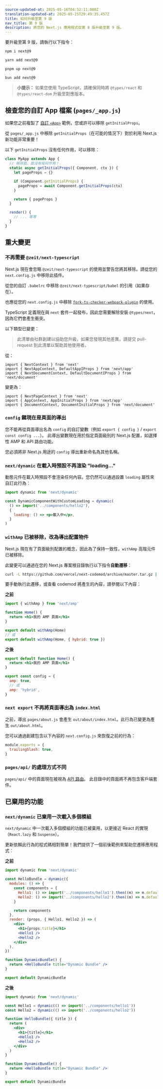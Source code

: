 ```yaml
---
source-updated-at: 2025-05-16T04:52:11.000Z
translation-updated-at: 2025-05-25T20:49:35.457Z
title: 如何升級至第 9 版
nav_title: 第 9 版
description: 將您的 Next.js 應用程式從第 8 版升級至第 9 版。
---
```


要升級至第 9 版，請執行以下指令：

```bash filename="終端機"
npm i next@9
```

```bash filename="終端機"
yarn add next@9
```

```bash filename="終端機"
pnpm up next@9
```

```bash filename="終端機"
bun add next@9
```

> **小提示：** 如果您使用 TypeScript，請確保同時將 `@types/react` 和 `@types/react-dom` 升級至對應版本。

## 檢查您的自訂 App 檔案 (`pages/_app.js`)

如果您之前複製了 [自訂 `<App>`](/docs/pages/building-your-application/routing/custom-app) 範例，您或許可以移除 `getInitialProps`。

從 `pages/_app.js` 中移除 `getInitialProps`（在可能的情況下）對於利用 Next.js 新功能非常重要！

以下 `getInitialProps` 沒有任何作用，可以移除：

```js
class MyApp extends App {
  // 移除我，我沒有任何作用！
  static async getInitialProps({ Component, ctx }) {
    let pageProps = {}

    if (Component.getInitialProps) {
      pageProps = await Component.getInitialProps(ctx)
    }

    return { pageProps }
  }

  render() {
    // ... 等等
  }
}
```

## 重大變更

### 不再需要 `@zeit/next-typescript`

Next.js 現在會忽略 `@zeit/next-typescript` 的使用並警告您將其移除。請從您的 `next.config.js` 中移除此插件。

從您的自訂 `.babelrc` 中移除 `@zeit/next-typescript/babel` 的引用（如果存在）。

也應從您的 `next.config.js` 中移除 [`fork-ts-checker-webpack-plugin`](https://github.com/Realytics/fork-ts-checker-webpack-plugin/issues) 的使用。

TypeScript 定義現在與 `next` 套件一起發布，因此您需要解除安裝 `@types/next`，因為它們會產生衝突。

以下類型已變更：

> 此清單由社群創建以協助您升級，如果您發現其他差異，請提交 pull-request 到此清單以幫助其他使用者。

從：

```tsx
import { NextContext } from 'next'
import { NextAppContext, DefaultAppIProps } from 'next/app'
import { NextDocumentContext, DefaultDocumentIProps } from 'next/document'
```

變更為：

```tsx
import { NextPageContext } from 'next'
import { AppContext, AppInitialProps } from 'next/app'
import { DocumentContext, DocumentInitialProps } from 'next/document'
```

### `config` 鍵現在是頁面的導出

您不能再從頁面導出名為 `config` 的自訂變數（例如 `export { config }` / `export const config ...`）。
此導出變數現在用於指定頁面級別的 Next.js 配置，如選擇性 AMP 和 API 路由功能。

您必須將非 Next.js 用途的 `config` 導出重新命名為其他名稱。

### `next/dynamic` 在載入時預設不再渲染 "loading..."

動態元件在載入時預設不會渲染任何內容。您仍然可以通過設置 `loading` 屬性來自訂此行為：

```jsx
import dynamic from 'next/dynamic'

const DynamicComponentWithCustomLoading = dynamic(
  () => import('../components/hello2'),
  {
    loading: () => <p>載入中</p>,
  }
)
```

### `withAmp` 已被移除，改為導出配置物件

Next.js 現在有了頁面級別配置的概念，因此為了保持一致性，`withAmp` 高階元件已被移除。

此變更可以通過在您的 Next.js 專案根目錄執行以下指令**自動遷移**：

```bash filename="終端機"
curl -L https://github.com/vercel/next-codemod/archive/master.tar.gz | tar -xz --strip=2 next-codemod-master/transforms/withamp-to-config.js npx jscodeshift -t ./withamp-to-config.js pages/**/*.js
```

要手動執行此遷移，或查看 codemod 將產生的內容，請參閱以下內容：

**之前**

```jsx
import { withAmp } from 'next/amp'

function Home() {
  return <h1>我的 AMP 頁面</h1>
}

export default withAmp(Home)
// 或
export default withAmp(Home, { hybrid: true })
```

**之後**

```jsx
export default function Home() {
  return <h1>我的 AMP 頁面</h1>
}

export const config = {
  amp: true,
  // 或
  amp: 'hybrid',
}
```

### `next export` 不再將頁面導出為 `index.html`

之前，導出 `pages/about.js` 會產生 `out/about/index.html`。此行為已變更為產生 `out/about.html`。

您可以通過創建包含以下內容的 `next.config.js` 來恢復之前的行為：

```js filename="next.config.js"
module.exports = {
  trailingSlash: true,
}
```

### `pages/api/` 的處理方式不同

`pages/api/` 中的頁面現在被視為 [API 路由](https://nextjs.org/blog/next-9#api-routes)。
此目錄中的頁面將不再包含客戶端套件。

## 已棄用的功能

### `next/dynamic` 已棄用一次載入多個模組

`next/dynamic` 中一次載入多個模組的功能已被棄用，以更接近 React 的實現（`React.lazy` 和 `Suspense`）。

更新依賴此行為的程式碼相對簡單！我們提供了一個前後範例來幫助您遷移應用程式：

**之前**

```jsx
import dynamic from 'next/dynamic'

const HelloBundle = dynamic({
  modules: () => {
    const components = {
      Hello1: () => import('../components/hello1').then((m) => m.default),
      Hello2: () => import('../components/hello2').then((m) => m.default),
    }

    return components
  },
  render: (props, { Hello1, Hello2 }) => (
    <div>
      <h1>{props.title}</h1>
      <Hello1 />
      <Hello2 />
    </div>
  ),
})

function DynamicBundle() {
  return <HelloBundle title="Dynamic Bundle" />
}

export default DynamicBundle
```

**之後**

```jsx
import dynamic from 'next/dynamic'

const Hello1 = dynamic(() => import('../components/hello1'))
const Hello2 = dynamic(() => import('../components/hello2'))

function HelloBundle({ title }) {
  return (
    <div>
      <h1>{title}</h1>
      <Hello1 />
      <Hello2 />
    </div>
  )
}

function DynamicBundle() {
  return <HelloBundle title="Dynamic Bundle" />
}

export default DynamicBundle
```